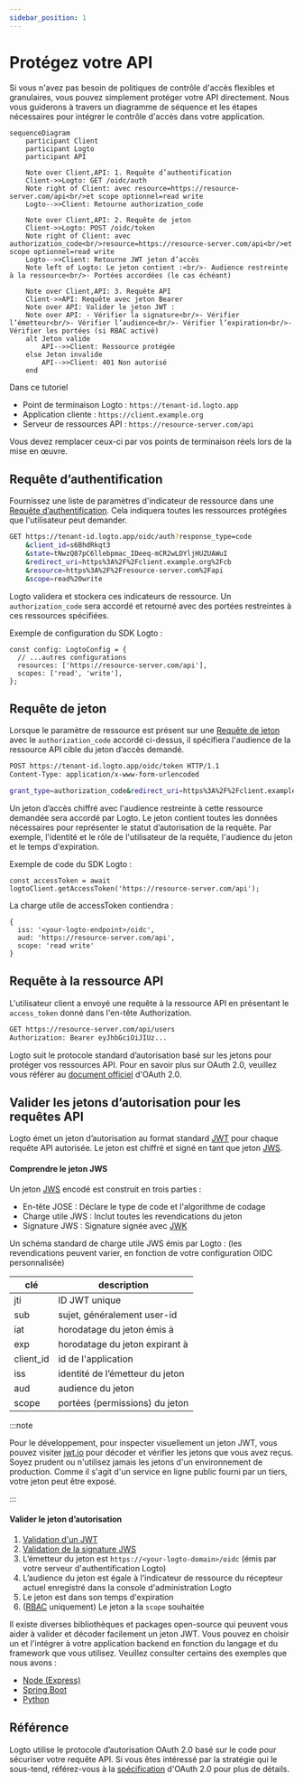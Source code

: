 ```yaml
---
sidebar_position: 1
---
```


# Protégez votre API

Si vous n'avez pas besoin de politiques de contrôle d'accès flexibles et granulaires, vous pouvez simplement protéger votre API directement. Nous vous guiderons à travers un diagramme de séquence et les étapes nécessaires pour intégrer le contrôle d'accès dans votre application.

```mermaid
sequenceDiagram
    participant Client
    participant Logto
    participant API

    Note over Client,API: 1. Requête d’authentification
    Client->>Logto: GET /oidc/auth
    Note right of Client: avec resource=https://resource-server.com/api<br/>et scope optionnel=read write
    Logto-->>Client: Retourne authorization_code

    Note over Client,API: 2. Requête de jeton
    Client->>Logto: POST /oidc/token
    Note right of Client: avec authorization_code<br/>resource=https://resource-server.com/api<br/>et scope optionnel=read write
    Logto-->>Client: Retourne JWT jeton d’accès
    Note left of Logto: Le jeton contient :<br/>- Audience restreinte à la ressource<br/>- Portées accordées (le cas échéant)

    Note over Client,API: 3. Requête API
    Client->>API: Requête avec jeton Bearer
    Note over API: Valider le jeton JWT :
    Note over API: - Vérifier la signature<br/>- Vérifier l’émetteur<br/>- Vérifier l’audience<br/>- Vérifier l’expiration<br/>- Vérifier les portées (si RBAC activé)
    alt Jeton valide
        API-->>Client: Ressource protégée
    else Jeton invalide
        API-->>Client: 401 Non autorisé
    end
```

Dans ce tutoriel

- Point de terminaison Logto : `https://tenant-id.logto.app`
- Application cliente : `https://client.example.org`
- Serveur de ressources API : `https://resource-server.com/api`

Vous devez remplacer ceux-ci par vos points de terminaison réels lors de la mise en œuvre.

## Requête d’authentification

Fournissez une liste de paramètres d'indicateur de ressource dans une [Requête d’authentification](https://openid.net/specs/openid-connect-core-1_0.html#AuthRequest). Cela indiquera toutes les ressources protégées que l'utilisateur peut demander.

```bash
GET https://tenant-id.logto.app/oidc/auth?response_type=code
    &client_id=s6BhdRkqt3
    &state=tNwzQ87pC6llebpmac_IDeeq-mCR2wLDYljHUZUAWuI
    &redirect_uri=https%3A%2F%2Fclient.example.org%2Fcb
    &resource=https%3A%2F%2Fresource-server.com%2Fapi
    &scope=read%20write
```

Logto validera et stockera ces indicateurs de ressource. Un `authorization_code` sera accordé et retourné avec des portées restreintes à ces ressources spécifiées.

Exemple de configuration du SDK Logto :

```tsx
const config: LogtoConfig = {
  // ...autres configurations
  resources: ['https://resource-server.com/api'],
  scopes: ['read', 'write'],
};
```

## Requête de jeton

Lorsque le paramètre de ressource est présent sur une [Requête de jeton](https://openid.net/specs/openid-connect-core-1_0.html#TokenRequest) avec le `authorization_code` accordé ci-dessus, il spécifiera l'audience de la ressource API cible du jeton d’accès demandé.

```bash
POST https://tenant-id.logto.app/oidc/token HTTP/1.1
Content-Type: application/x-www-form-urlencoded

grant_type=authorization_code&redirect_uri=https%3A%2F%2Fclient.example.org%2Fcb&code=10esc29BWC2qZB0acc9v8zAv9ltc2pko105tQauZ&resource=https%3A%2F%2Fresource-server.com%2Fapi
```

Un jeton d’accès chiffré avec l'audience restreinte à cette ressource demandée sera accordé par Logto. Le jeton contient toutes les données nécessaires pour représenter le statut d’autorisation de la requête. Par exemple, l'identité et le rôle de l'utilisateur de la requête, l'audience du jeton et le temps d'expiration.

Exemple de code du SDK Logto :

```tsx
const accessToken = await logtoClient.getAccessToken('https://resource-server.com/api');
```

La charge utile de accessToken contiendra :

```tsx
{
  iss: '<your-logto-endpoint>/oidc',
  aud: 'https://resource-server.com/api',
  scope: 'read write'
}
```

## Requête à la ressource API

L'utilisateur client a envoyé une requête à la ressource API en présentant le `access_token` donné dans l'en-tête Authorization.

```bash
GET https://resource-server.com/api/users
Authorization: Bearer eyJhbGciOiJIUz...
```

Logto suit le protocole standard d’autorisation basé sur les jetons pour protéger vos ressources API. Pour en savoir plus sur OAuth 2.0, veuillez vous référer au [document officiel](https://datatracker.ietf.org/doc/html/rfc6749#section-1.3.1) d'OAuth 2.0.

## Valider les jetons d’autorisation pour les requêtes API

Logto émet un jeton d’autorisation au format standard [JWT](https://datatracker.ietf.org/doc/html/rfc7519) pour chaque requête API autorisée. Le jeton est chiffré et signé en tant que jeton [JWS](https://datatracker.ietf.org/doc/html/rfc7515).

#### Comprendre le jeton JWS

Un jeton [JWS](https://datatracker.ietf.org/doc/html/rfc7515) encodé est construit en trois parties :

- En-tête JOSE : Déclare le type de code et l'algorithme de codage
- Charge utile JWS : Inclut toutes les revendications du jeton
- Signature JWS : Signature signée avec [JWK](https://datatracker.ietf.org/doc/html/rfc7517)

Un schéma standard de charge utile JWS émis par Logto : (les revendications peuvent varier, en fonction de votre configuration OIDC personnalisée)

| clé       | description                     |
| --------- | ------------------------------- |
| jti       | ID JWT unique                   |
| sub       | sujet, généralement user-id     |
| iat       | horodatage du jeton émis à      |
| exp       | horodatage du jeton expirant à  |
| client_id | id de l'application             |
| iss       | identité de l’émetteur du jeton |
| aud       | audience du jeton               |
| scope     | portées (permissions) du jeton  |

:::note

Pour le développement, pour inspecter visuellement un jeton JWT, vous pouvez visiter [jwt.io](https://jwt.io/) pour décoder et vérifier les jetons que vous avez reçus. Soyez prudent ou n'utilisez jamais les jetons d'un environnement de production. Comme il s'agit d'un service en ligne public fourni par un tiers, votre jeton peut être exposé.

:::

#### Valider le jeton d’autorisation

1. [Validation d'un JWT](https://datatracker.ietf.org/doc/html/rfc7519#section-7.2)
2. [Validation de la signature JWS](https://datatracker.ietf.org/doc/html/rfc7515#section-5.2)
3. L’émetteur du jeton est `https://<your-logto-domain>/oidc` (émis par votre serveur d'authentification Logto)
4. L’audience du jeton est égale à l'indicateur de ressource du récepteur actuel enregistré dans la console d'administration Logto
5. Le jeton est dans son temps d'expiration
6. ([RBAC](/authorization/role-based-access-control/protect-api-resources-with-rbac) uniquement) Le jeton a la `scope` souhaitée

Il existe diverses bibliothèques et packages open-source qui peuvent vous aider à valider et décoder facilement un jeton JWT. Vous pouvez en choisir un et l'intégrer à votre application backend en fonction du langage et du framework que vous utilisez. Veuillez consulter certains des exemples que nous avons :

- [Node (Express)](/authorization/api-resources/node-express)
- [Spring Boot](/authorization/api-resources/spring-boot)
- [Python](/authorization/api-resources/python)

## Référence

Logto utilise le protocole d’autorisation OAuth 2.0 basé sur le code pour sécuriser votre requête API. Si vous êtes intéressé par la stratégie qui le sous-tend, référez-vous à la [spécification](https://datatracker.ietf.org/doc/html/rfc6749#section-1.3.1) d'OAuth 2.0 pour plus de détails.
